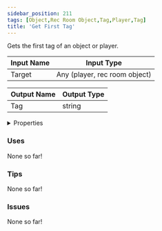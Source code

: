 ```yaml
---
sidebar_position: 211
tags: [Object,Rec Room Object,Tag,Player,Tag]
title: 'Get First Tag'
---
```


Gets the first tag of an object or player.



<DocusaurusSvg />

| Input Name | Input Type |
|-----------|-----------|
| Target | Any (player, rec room object) |

| Output Name | Output Type |
|-----------|-----------|
| Tag | string |


<details>
  <summary>Properties</summary>
  <div>
    <div>
    <table>
      <thead>
        <tr>
          <th>Is beta required?</th>
          <th>No</th>
        </tr>
        <tr>
          <th>Is this chip a trolling risk?</th>
          <th>No</th>
        </tr>
        <tr>
          <th>Is this chip a role assignment risk?</th>
          <th>No</th>
        </tr>
        <tr>
          <th>Chip UUID</th>
          <th>cb909206-8627-4c66-ac8d-47b1a046ef8b</th>
        </tr>
        <tr>
          <th>Room availability</th>
          <th>Available everywhere</th>
        </tr>
      </thead>
    </table>
    </div>
  </div>
</details>

### Uses

None so far!

### Tips

None so far!

### Issues

None so far!